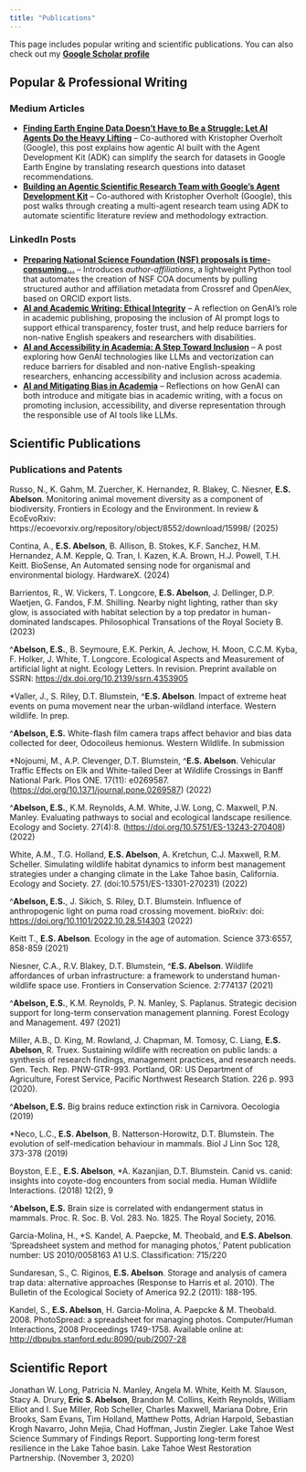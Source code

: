 ```yaml
---
title: "Publications"
---
```


This page includes popular writing and scientific publications.  You can also check out my [**Google Scholar profile**](https://scholar.google.com/citations?user=RDaJg7oAAAAJ&hl=en)

## Popular & Professional Writing

### Medium Articles

- [**Finding Earth Engine Data Doesn’t Have to Be a Struggle: Let AI Agents Do the Heavy Lifting**](https://medium.com/google-cloud/finding-earth-engine-data-doesnt-have-to-be-a-struggle-let-ai-agents-do-the-heavy-lifting-5b869626b506) – Co-authored with Kristopher Overholt (Google), this post explains how agentic AI built with the Agent Development Kit (ADK) can simplify the search for datasets in Google Earth Engine by translating research questions into dataset recommendations.
- [**Building an Agentic Scientific Research Team with Google’s Agent Development Kit**](https://medium.com/@esabelson/building-an-agentic-scientific-research-team-with-googles-agent-development-kit-4c4b024e29de) – Co-authored with Kristopher Overholt (Google), this post walks through creating a multi-agent research team using ADK to automate scientific literature review and methodology extraction.

### LinkedIn Posts

- [**Preparing National Science Foundation (NSF) proposals is time-consuming...**](https://www.linkedin.com/posts/ericabelson_preparing-national-science-foundation-nsf-activity-7330969409219346433-A4SB) – Introduces *author-affiliations*, a lightweight Python tool that automates the creation of NSF COA documents by pulling structured author and affiliation metadata from Crossref and OpenAlex, based on ORCID export lists.
- [**AI and Academic Writing: Ethical Integrity**](https://www.linkedin.com/posts/ericabelson_%F0%9D%97%94%F0%9D%97%9C-%F0%9D%97%AE%F0%9D%97%BB%F0%9D%97%B1-%F0%9D%97%94%F0%9D%97%B0%F0%9D%97%AE%F0%9D%97%B1%F0%9D%97%B2%F0%9D%97%BA%F0%9D%97%B6%F0%9D%97%B0-%F0%9D%97%AA%F0%9D%97%BF%F0%9D%97%B6%F0%9D%98%81%F0%9D%97%B6%F0%9D%97%BB-activity-7252785814881845249-b7v8) – A reflection on GenAI’s role in academic publishing, proposing the inclusion of AI prompt logs to support ethical transparency, foster trust, and help reduce barriers for non-native English speakers and researchers with disabilities.
- [**AI and Accessibility in Academia: A Step Toward Inclusion**](https://www.linkedin.com/posts/ericabelson_accessibility-inclusion-diversityinscience-activity-7255277886784376835-IkPF) – A post exploring how GenAI technologies like LLMs and vectorization can reduce barriers for disabled and non-native English-speaking researchers, enhancing accessibility and inclusion across academia.
- [**AI and Mitigating Bias in Academia**](https://www.linkedin.com/posts/ericabelson_%F0%9D%97%94%F0%9D%97%9C-%F0%9D%97%AE%F0%9D%97%BB%F0%9D%97%B1-%F0%9D%97%A0%F0%9D%97%B6%F0%9D%98%81%F0%9D%97%B6%F0%9D%97%B4%F0%9D%97%AE%F0%9D%98%81%F0%9D%97%B6%F0%9D%97%BB%F0%9D%97%B4-%F0%9D%97%95%F0%9D%97%B6%F0%9D%97%AE%F0%9D%98%80-activity-7263692964030246913-9Q-d) – Reflections on how GenAI can both introduce and mitigate bias in academic writing, with a focus on promoting inclusion, accessibility, and diverse representation through the responsible use of AI tools like LLMs.


## Scientific Publications

### Publications and Patents
Russo, N., K. Gahm, M. Zuercher, K. Hernandez, R. Blakey, C. Niesner, **E.S. Abelson**. Monitoring animal movement diversity as a component of biodiversity. Frontiers in Ecology and the Environment. In review & EcoEvoRxiv: https://ecoevorxiv.org/repository/object/8552/download/15998/ (2025)

Contina, A., **E.S. Abelson**, B. Allison, B. Stokes, K.F. Sanchez, H.M. Hernandez, A.M. Kepple, Q. Tran, I. Kazen, K.A. Brown, H.J. Powell, T.H. Keitt. BioSense, An Automated sensing node for organismal and environmental biology. HardwareX. (2024)

Barrientos, R., W. Vickers, T. Longcore, **E.S. Abelson**, J. Dellinger, D.P. Waetjen, G. Fandos, F.M. Shilling. Nearby night lighting, rather than sky glow, is associated with habitat selection by a top predator in human-dominated landscapes. Philosophical Transations of the Royal Society B. (2023)

\^**Abelson, E.S.**, B. Seymoure, E.K. Perkin, A. Jechow, H. Moon, C.C.M. Kyba, F. Holker, J. White, T. Longcore. Ecological Aspects and Measurement of artificial light at night. Ecology Letters. In revision. Preprint available on SSRN: <https://dx.doi.org/10.2139/ssrn.4353905>

\*Valler, J., S. Riley, D.T. Blumstein, \^**E.S. Abelson**. Impact of extreme heat events on puma movement near the urban-wildland interface. Western wildlife. In prep.

\^**Abelson, E.S.** White-flash film camera traps affect behavior and bias data collected for deer, Odocoileus hemionus. Western Wildlife. In submission

\*Nojoumi, M., A.P. Clevenger, D.T. Blumstein, \^**E.S. Abelson**. Vehicular Traffic Effects on Elk and White-tailed Deer at Wildlife Crossings in Banff National Park. Plos ONE. 17(11): e0269587. (<https://doi.org/10.1371/journal.pone.0269587>) (2022)

\^**Abelson, E.S.**, K.M. Reynolds, A.M. White, J.W. Long, C. Maxwell, P.N. Manley. Evaluating pathways to social and ecological landscape resilience. Ecology and Society. 27(4):8. (<https://doi.org/10.5751/ES-13243-270408>) (2022)

White, A.M., T.G. Holland, **E.S. Abelson**, A. Kretchun, C.J. Maxwell, R.M. Scheller. Simulating wildlife habitat dynamics to inform best management strategies under a changing climate in the Lake Tahoe basin, California. Ecology and Society. 27. (doi:10.5751/ES-13301-270231) (2022)

\^**Abelson, E.S.**, J. Sikich, S. Riley, D.T. Blumstein. Influence of anthropogenic light on puma road crossing movement. bioRxiv: doi: <https://doi.org/10.1101/2022.10.28.514303> (2022)

Keitt T., **E.S. Abelson**. Ecology in the age of automation. Science 373:6557, 858-859 (2021)

Niesner, C.A., R.V. Blakey, D.T. Blumstein, \^**E.S. Abelson**. Wildlife affordances of urban infrastructure: a framework to understand human-wildlife space use. Frontiers in Conservation Science. 2:774137 (2021)

\^**Abelson, E.S.**, K.M. Reynolds, P. N. Manley, S. Paplanus. Strategic decision support for long-term conservation management planning. Forest Ecology and Management. 497 (2021)

Miller, A.B., D. King, M. Rowland, J. Chapman, M. Tomosy, C. Liang, **E.S. Abelson**, R. Truex. Sustaining wildlife with recreation on public lands: a synthesis of research findings, management practices, and research needs. Gen. Tech. Rep. PNW-GTR-993. Portland, OR: US Department of Agriculture, Forest Service, Pacific Northwest Research Station. 226 p. 993 (2020).

\^**Abelson, E.S.** Big brains reduce extinction risk in Carnivora. Oecologia (2019)

\*Neco, L.C., **E.S. Abelson**, B. Natterson-Horowitz, D.T. Blumstein. The evolution of self-medication behaviour in mammals. Biol J Linn Soc 128, 373-378 (2019)

Boyston, E.E., **E.S. Abelson**, \*A. Kazanjian, D.T. Blumstein. Canid vs. canid: insights into coyote-dog encounters from social media. Human Wildlife Interactions. (2018) 12(2), 9

\^**Abelson, E.S.** Brain size is correlated with endangerment status in mammals. Proc. R. Soc. B. Vol. 283. No. 1825. The Royal Society, 2016.

Garcia-Molina, H., \*S. Kandel, A. Paepcke, M. Theobald, and **E.S. Abelson**. ‘Spreadsheet system and method for managing photos,’ Patent publication number: US 2010/0058163 A1 U.S. Classification: 715/220

Sundaresan, S., C. Riginos, **E.S. Abelson**. Storage and analysis of camera trap data: alternative approaches (Response to Harris et al. 2010). The Bulletin of the Ecological Society of America 92.2 (2011): 188-195.

Kandel, S., **E.S. Abelson**, H. Garcia-Molina, A. Paepcke & M. Theobald. 2008. PhotoSpread: a spreadsheet for managing photos. Computer/Human Interactions, 2008 Proceedings 1749-1758. Available online at: <http://dbpubs.stanford.edu:8090/pub/2007-28>


## Scientific Report 

Jonathan W. Long, Patricia N. Manley, Angela M. White, Keith M. Slauson, Stacy A. Drury, **Eric S. Abelson**, Brandon M. Collins, Keith Reynolds, William Elliot and I. Sue Miller, Rob Scheller, Charles Maxwell, Mariana Dobre, Erin Brooks, Sam Evans, Tim Holland, Matthew Potts, Adrian Harpold, Sebastian Krogh Navarro, John Mejia, Chad Hoffman, Justin Ziegler. Lake Tahoe West Science Summary of Findings Report. Supporting long-term forest resilience in the Lake Tahoe basin. Lake Tahoe West Restoration Partnership. (November 3, 2020)

